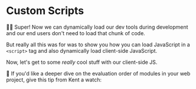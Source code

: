 # Custom Scripts

<EpicVideo url="https://www.epicweb.dev/workshops/full-stack-foundations/scripting/environment-variables-for-client-side-and-server-side/solution" />

👨‍💼 Super! Now we can dynamically load our dev tools during development and our
end users don't need to load that chunk of code.

But really all this was for was to show you how you can load JavaScript in a
`<script>` tag and also dynamically load client-side JavaScript.

Now, let's get to some _really_ cool stuff with our client-side JS.

🦉 If you'd like a deeper dive on the evaluation order of modules in your web
project, give this tip from Kent a watch:

<EpicVideo url="https://www.epicweb.dev/tips/javascript-module-evaluation-order-on-the-web" />
